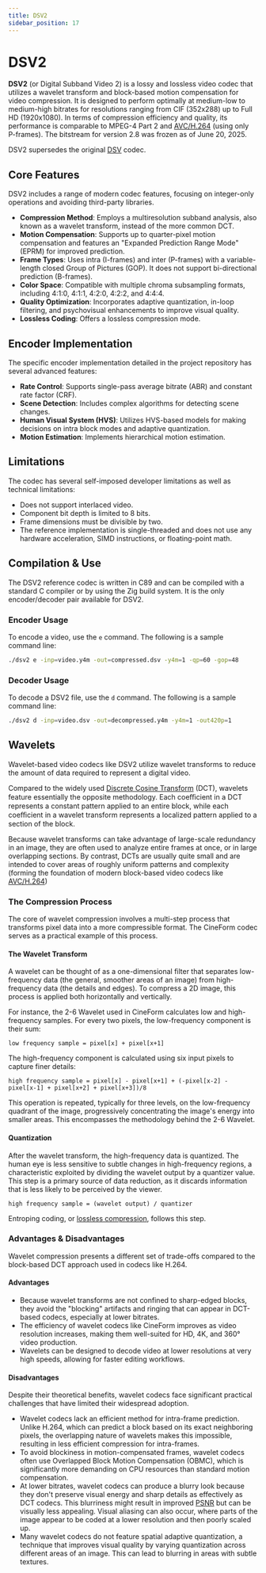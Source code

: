 ```yaml
---
title: DSV2
sidebar_position: 17
---
```


# DSV2


**DSV2** (or Digital Subband Video 2) is a lossy and lossless video codec that utilizes a wavelet transform and block-based motion compensation for video compression. It is designed to perform optimally at medium-low to medium-high bitrates for resolutions ranging from CIF (352x288) up to Full HD (1920x1080). In terms of compression efficiency and quality, its performance is comparable to MPEG-4 Part 2 and [AVC/H.264](./AVC.mdx) (using only P-frames). The bitstream for version 2.8 was frozen as of June 20, 2025.

DSV2 supersedes the original [DSV](./DSV.mdx) codec.

## Core Features

DSV2 includes a range of modern codec features, focusing on integer-only operations and avoiding third-party libraries.

- **Compression Method**: Employs a multiresolution subband analysis, also known as a wavelet transform, instead of the more common DCT.
- **Motion Compensation**: Supports up to quarter-pixel motion compensation and features an "Expanded Prediction Range Mode" (EPRM) for improved prediction.
- **Frame Types**: Uses intra (I-frames) and inter (P-frames) with a variable-length closed Group of Pictures (GOP). It does not support bi-directional prediction (B-frames).
- **Color Space**: Compatible with multiple chroma subsampling formats, including 4:1:0, 4:1:1, 4:2:0, 4:2:2, and 4:4:4.
- **Quality Optimization**: Incorporates adaptive quantization, in-loop filtering, and psychovisual enhancements to improve visual quality.
- **Lossless Coding**: Offers a lossless compression mode.

## Encoder Implementation

The specific encoder implementation detailed in the project repository has several advanced features:

- **Rate Control**: Supports single-pass average bitrate (ABR) and constant rate factor (CRF).
- **Scene Detection**: Includes complex algorithms for detecting scene changes.
- **Human Visual System (HVS)**: Utilizes HVS-based models for making decisions on intra block modes and adaptive quantization.
- **Motion Estimation**: Implements hierarchical motion estimation.

## Limitations

The codec has several self-imposed developer limitations as well as technical limitations:

- Does not support interlaced video.
- Component bit depth is limited to 8 bits.
- Frame dimensions must be divisible by two.
- The reference implementation is single-threaded and does not use any hardware acceleration, SIMD instructions, or floating-point math.

## Compilation & Use

The DSV2 reference codec is written in C89 and can be compiled with a standard C compiler or by using the Zig build system. It is the only encoder/decoder pair available for DSV2.

### Encoder Usage

To encode a video, use the `e` command. The following is a sample command line:

```bash
./dsv2 e -inp=video.y4m -out=compressed.dsv -y4m=1 -qp=60 -gop=48
```

### Decoder Usage

To decode a DSV2 file, use the `d` command. The following is a sample command line:

```bash
./dsv2 d -inp=video.dsv -out=decompressed.y4m -y4m=1 -out420p=1
```

## Wavelets

Wavelet-based video codecs like DSV2 utilize wavelet transforms to reduce the amount of data required to represent a digital video.

Compared to the widely used [Discrete Cosine Transform](../introduction/terminology.mdx#discrete-cosine-transform-dct) (DCT), wavelets feature essentially the opposite methodology. Each coeﬃcient in a DCT represents a constant pattern applied to an entire block, while each coeﬃcient in a wavelet transform represents a localized pattern applied to a section of the block.

Because wavelet transforms can take advantage of large-scale redundancy in an image, they are often used to analyze entire frames at once, or in large overlapping sections. By contrast, DCTs are usually quite small and are intended to cover areas of roughly uniform patterns and complexity (forming the foundation of modern block-based video codecs like [AVC/H.264](./AVC.mdx))

### The Compression Process

The core of wavelet compression involves a multi-step process that transforms pixel data into a more compressible format. The CineForm codec serves as a practical example of this process.

#### The Wavelet Transform

A wavelet can be thought of as a one-dimensional filter that separates low-frequency data (the general, smoother areas of an image) from high-frequency data (the details and edges). To compress a 2D image, this process is applied both horizontally and vertically.

For instance, the 2-6 Wavelet used in CineForm calculates low and high-frequency samples. For every two pixels, the low-frequency component is their sum:

`low frequency sample = pixel[x] + pixel[x+1]`

The high-frequency component is calculated using six input pixels to capture finer details:

`high frequency sample = pixel[x] - pixel[x+1] + (-pixel[x-2] - pixel[x-1] + pixel[x+2] + pixel[x+3])/8`

This operation is repeated, typically for three levels, on the low-frequency quadrant of the image, progressively concentrating the image's energy into smaller areas. This encompasses the methodology behind the 2-6 Wavelet.

#### Quantization

After the wavelet transform, the high-frequency data is quantized. The human eye is less sensitive to subtle changes in high-frequency regions, a characteristic exploited by dividing the wavelet output by a quantizer value. This step is a primary source of data reduction, as it discards information that is less likely to be perceived by the viewer.

`high frequency sample = (wavelet output) / quantizer`

Entroping coding, or [lossless compression](../introduction/lossless.mdx), follows this step.

### Advantages & Disadvantages

Wavelet compression presents a different set of trade-offs compared to the block-based DCT approach used in codecs like H.264.

#### Advantages

- Because wavelet transforms are not confined to sharp-edged blocks, they avoid the "blocking" artifacts and ringing that can appear in DCT-based codecs, especially at lower bitrates.
- The efficiency of wavelet codecs like CineForm improves as video resolution increases, making them well-suited for HD, 4K, and 360° video production.
- Wavelets can be designed to decode video at lower resolutions at very high speeds, allowing for faster editing workflows.

#### Disadvantages

Despite their theoretical benefits, wavelet codecs face significant practical challenges that have limited their widespread adoption.

- Wavelet codecs lack an efficient method for intra-frame prediction. Unlike H.264, which can predict a block based on its exact neighboring pixels, the overlapping nature of wavelets makes this impossible, resulting in less efficient compression for intra-frames.
- To avoid blockiness in motion-compensated frames, wavelet codecs often use Overlapped Block Motion Compensation (OBMC), which is significantly more demanding on CPU resources than standard motion compensation.
- At lower bitrates, wavelet codecs can produce a blurry look because they don't preserve visual energy and sharp details as effectively as DCT codecs. This blurriness might result in improved [PSNR](../metrics/PSNR.mdx) but can be visually less appealing. Visual aliasing can also occur, where parts of the image appear to be coded at a lower resolution and then poorly scaled up.
- Many wavelet codecs do not feature spatial adaptive quantization, a technique that improves visual quality by varying quantization across different areas of an image. This can lead to blurring in areas with subtle textures.
